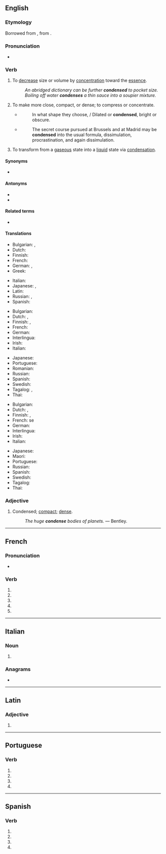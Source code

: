 {{also|condensé}}
==English==

===Etymology===
Borrowed from {{bor|en|frm|condenser}}, from {{der|en|la|condensare}}.

===Pronunciation===
* {{audio|En-us-condense.ogg|Audio (US)|lang=en}}

===Verb===
{{en-verb|condenses|condensing|condensed}}

# {{lb|en|transitive}} To [[decrease]] size or volume by [[concentration]] toward the [[essence]].
#: ''An abridged dictionary can be further '''condensed''' to pocket size.''
#: ''Boiling off water '''condenses''' a thin sauce into a soupier mixture.''
# To make more close, compact, or dense; to compress or concentrate.
#* {{rfdate||and other bibliographic particulars, eg, title of work, page, url}} {{w|John Milton}}
#*: In what shape they choose, / Dilated or '''condensed''', bright or obscure.
#* {{rfdate||and other bibliographic particulars, eg, title of work, page, url, full name of author}} {{w|Motley}}
#*: The secret course pursued at Brussels and at Madrid may be '''condensed''' into the usual formula, dissimulation, procrastination, and again dissimulation.
# {{lb|en|intransitive|chemistry}} To transform from a [[gas]]eous state into a [[liquid]] state via [[condensation]].

====Synonyms====
* {{sense|to decrease size or volume}} {{l|en|minify}}

====Antonyms====
* {{l|en|extend}}
* {{l|en|magnify}}

====Related terms====
* {{l|la|condensation}}

====Translations====
{{trans-top|to decrease size or volume}}
* Bulgarian: {{t+|bg|сгъстявам}}, {{t+|bg|концентрирам}}
* Dutch: {{t+|nl|verdichten}}
* Finnish: {{t+|fi|tiivistää}}
* French: {{t+|fr|condenser}}
* German: {{t+|de|kondensieren}}, {{t+|de|verkleinern}}
* Greek: {{t+|el|συμπυκνώνω|sc=Grek}}
{{trans-mid}}
* Italian: {{t+|it|condensare}}
* Japanese: {{t+|ja|縮小|alt=縮小する|tr=shukushō suru|sc=Jpan}}, {{t|ja|縮める|tr=chizimeru|sc=Jpan}}
* Latin: {{t|la|condensare}}
* Russian: {{t+|ru|сгуща́ть|impf}}, {{t+|ru|сгусти́ть|pf}}
* Spanish: {{t+|es|condensar}}
{{trans-bottom}}

{{trans-top|to transform something into a liquid}}
* Bulgarian: {{t+|bg|втечнявам}}
* Dutch: {{t+|nl|condenseren}}, {{t+|nl|neerslaan}}
* Finnish: {{t+|fi|tiivistää}}, {{t|fi|kondensoida}}
* French: {{t+|fr|condenser}}
* German: {{t+|de|kondensieren}}
* Interlingua: {{t|ia|condensar}}
* Irish: {{t|ga|comhdhlúthaigh}}
* Italian: {{t+|it|condensare}}
{{trans-mid}}
* Japanese: {{t+|ja|液化|alt=液化する|tr=ekika suru|sc=Jpan}}
* Portuguese: {{t+|pt|condensar}}
* Romanian: {{t+|ro|condensa}}
* Russian: {{t+|ru|конденси́ровать|impf|pf}}
* Spanish: {{t+|es|condensar}}
* Swedish: {{t+|sv|kondensera}}
* Tagalog: {{t|tl|kintayin}}, {{t|tl|kumintay}}
* Thai: {{t|th|ควบแน่น}}
{{trans-bottom}}

{{trans-top|to be transformed into a liquid}}
* Bulgarian: {{t|bg|втечнявам се}}
* Dutch: {{t+|nl|condenseren}}, {{t+|nl|neerslaan}}
* Finnish: {{t+|fi|tiivistyä}}, {{t|fi|kondensoitua}}
* French: se {{t+|fr|condenser}}
* German: {{t+|de|kondensieren}}
* Interlingua: {{t|ia|condensar}}
* Irish: {{t|ga|comhdhlúthaigh}}
* Italian: {{t|it|condensarsi}}
{{trans-mid}}
* Japanese: {{t+|ja|液化|alt=液化する|tr=ekika suru|sc=Jpan}}
* Maori: {{t|mi|whakatōtā}}
* Portuguese: {{t+|pt|condensar}}
* Russian: {{t+|ru|конденси́роваться|impf|pf}}
* Spanish: {{t+|es|condensar}}
* Swedish: {{t+|sv|kondensera}}
* Tagalog: {{t|tl|kintayin}}
* Thai: {{t|th|ควบแน่น}}
{{trans-bottom}}

===Adjective===
{{en-adj}}

# {{lb|en|archaic}} Condensed; [[compact]]; [[dense]].
#: ''The huge '''condense''' bodies of planets.'' &mdash; Bentley.

----

==French==

===Pronunciation===
* {{homophones|lang=fr|condensent|condenses}}

===Verb===
{{head|fr|verb form}}

# {{inflection of|condenser||1|s|pres|indc|lang=fr}}
# {{inflection of|condenser||3|s|pres|indc|lang=fr}}
# {{inflection of|condenser||1|s|pres|subj|lang=fr}}
# {{inflection of|condenser||3|s|pres|subj|lang=fr}}
# {{inflection of|condenser||2|s|impr|lang=fr}}

----

==Italian==

===Noun===
{{head|it|noun plural form|g=f}}

# {{plural of|condensa|lang=it}}

===Anagrams===
* {{l|it|censendo}}

----

==Latin==

===Adjective===
{{la-adj-form|condense}}

# {{inflection of|condensus||voc|m|s|lang=la}}

----

==Portuguese==

===Verb===
{{head|pt|verb form}}

# {{inflection of|condensar||1|s|pres|subj|lang=pt}}
# {{inflection of|condensar||3|s|pres|subj|lang=pt}}
# {{inflection of|condensar||1|s|impr|lang=pt}}
# {{inflection of|condensar||3|s|impr|lang=pt}}

----

==Spanish==

===Verb===
{{head|es|verb form}}

# {{es-verb form of|ending=ar|mood=imperative|pers=2|formal=yes|number=singular|condensar}}
# {{es-verb form of|ending=ar|mood=subjunctive|tense=present|pers=1|number=singular|condensar}}
# {{es-verb form of|ending=ar|mood=subjunctive|tense=present|pers=2|formal=yes|number=singular|condensar}}
# {{es-verb form of|ending=ar|mood=subjunctive|tense=present|pers=3|number=singular|condensar}}